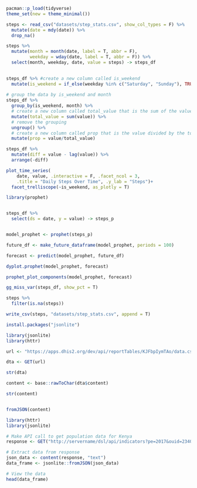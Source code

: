 

```r
pacman::p_load(tidyverse)
theme_set(new = theme_minimal())

steps <- read_csv("datasets/step_stats.csv", show_col_types = F) %>% 
  mutate(date = mdy(date)) %>% 
  drop_na()

steps %>% 
  mutate(month = month(date, label = T, abbr = F), 
         weekday = wday(date, label = T, abbr = F)) %>% 
  select(month, weekday, date, value = steps) -> steps_df
  

steps_df %>% #create a new column called is_weekend
  mutate(is_weekend = if_else(weekday %in% c("Saturday", "Sunday"), TRUE, FALSE))->steps_df #if the day is a weekend, then the value is true, otherwise it is false
  
# group the data by is_weekend and month
steps_df %>% 
  group_by(is_weekend, month) %>% 
  # create a new column called total_value that is the sum of the value column
  mutate(total_value = sum(value)) %>% 
  # remove the grouping
  ungroup() %>% 
  # create a new column called prop that is the value divided by the total_value
  mutate(prop = value/total_value)

steps_df %>% 
  mutate(diff = value - lag(value)) %>% 
  arrange(-diff)
```

```r

plot_time_series(
    date, value, .interactive = F, .facet_ncol = 3, 
    .title = "Daily Steps Over Time", .y_lab = "Steps")+
  facet_trelliscope(~is_weekend, as_plotly = T)


```

```r
library(prophet)


steps_df %>% 
  select(ds = date, y = value) -> steps_p


model_prophet <- prophet(steps_p)

future_df <- make_future_dataframe(model_prophet, periods = 100)

forecast <- predict(model_prophet, future_df)

dyplot.prophet(model_prophet, forecast)

```


```r
prophet_plot_components(model_prophet, forecast)
```



```r

gg_miss_var(steps_df, show_pct = T)

steps %>% 
  filter(is.na(steps))

write_csv(steps, "datasets/step_stats.csv", append = T)
```









```r
install.packages("jsonlite")

library(jsonlite)
library(httr)

url <- "https://apps.dhis2.org/dev/api/reportTables/KJFbpIymTAo/data.csv"

dta <- GET(url)

str(dta)

content <- base::rawToChar(dta$content)

str(content)


fromJSON(content)

library(httr)
library(jsonlite)

# Make API call to get population data for Kenya
response <- GET("http://servername/dsl/api/indicators?pe=2017&ouid=23408&id=61829", query = list(country = "Kenya"))

# Extract data from response
json_data <- content(response, "text")
data_frame <- jsonlite::fromJSON(json_data)

# View the data
head(data_frame)


```






























